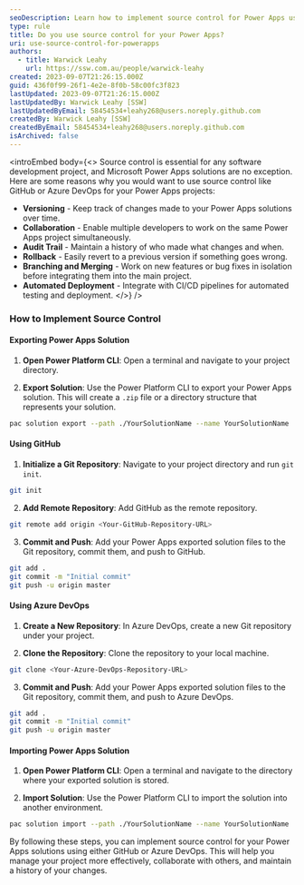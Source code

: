 ```yaml
---
seoDescription: Learn how to implement source control for Power Apps using GitHub or Azure DevOps to manage versioning, collaboration, and automated deployment effectively
type: rule
title: Do you use source control for your Power Apps?
uri: use-source-control-for-powerapps
authors:
  - title: Warwick Leahy
    url: https://ssw.com.au/people/warwick-leahy
created: 2023-09-07T21:26:15.000Z
guid: 436f0f99-26f1-4e2e-8f0b-58c00fc3f823
lastUpdated: 2023-09-07T21:26:15.000Z
lastUpdatedBy: Warwick Leahy [SSW]
lastUpdatedByEmail: 58454534+leahy268@users.noreply.github.com
createdBy: Warwick Leahy [SSW]
createdByEmail: 58454534+leahy268@users.noreply.github.com
isArchived: false
---
```


<introEmbed
  body={<>
Source control is essential for any software development project, and Microsoft Power Apps solutions are no exception. Here are some reasons why you would want to use source control like GitHub or Azure DevOps for your Power Apps projects:

* **Versioning** - Keep track of changes made to your Power Apps solutions over time.
* **Collaboration** - Enable multiple developers to work on the same Power Apps project simultaneously.
* **Audit Trail** - Maintain a history of who made what changes and when.
* **Rollback** - Easily revert to a previous version if something goes wrong.
* **Branching and Merging** - Work on new features or bug fixes in isolation before integrating them into the main project.
* **Automated Deployment** - Integrate with CI/CD pipelines for automated testing and deployment.
  </>}
/>
### How to Implement Source Control

#### Exporting Power Apps Solution

1. **Open Power Platform CLI**: Open a terminal and navigate to your project directory.

2. **Export Solution**: Use the Power Platform CLI to export your Power Apps solution. This will create a `.zip` file or a directory structure that represents your solution.

```bash
pac solution export --path ./YourSolutionName --name YourSolutionName
```

#### Using GitHub

1. **Initialize a Git Repository**: Navigate to your project directory and run `git init`.

```bash
git init
```

2. **Add Remote Repository**: Add GitHub as the remote repository.

```bash
git remote add origin <Your-GitHub-Repository-URL>
```

3. **Commit and Push**: Add your Power Apps exported solution files to the Git repository, commit them, and push to GitHub.

```bash
git add .
git commit -m "Initial commit"
git push -u origin master
```

#### Using Azure DevOps

1. **Create a New Repository**: In Azure DevOps, create a new Git repository under your project.

2. **Clone the Repository**: Clone the repository to your local machine.

```bash
git clone <Your-Azure-DevOps-Repository-URL>
```

3. **Commit and Push**: Add your Power Apps exported solution files to the Git repository, commit them, and push to Azure DevOps.

```bash
git add .
git commit -m "Initial commit"
git push -u origin master
```

#### Importing Power Apps Solution

1. **Open Power Platform CLI**: Open a terminal and navigate to the directory where your exported solution is stored.

2. **Import Solution**: Use the Power Platform CLI to import the solution into another environment.

```bash
pac solution import --path ./YourSolutionName --name YourSolutionName
```

By following these steps, you can implement source control for your Power Apps solutions using either GitHub or Azure DevOps. This will help you manage your project more effectively, collaborate with others, and maintain a history of your changes.
